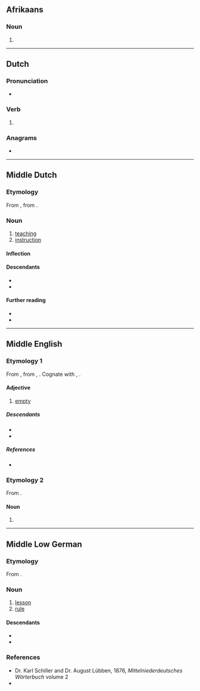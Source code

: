 {{also|lére|lerë}}

==Afrikaans==

===Noun===
{{head|af|noun plural form}}

# {{plural of|af|leer}}

----

==Dutch==

===Pronunciation===
* {{rhymes|nl|eːrə}}

===Verb===
{{head|nl|verb form}}

# {{nl-verb form of|n=sg|t=pres|m=subj|leren}}

===Anagrams===
* {{l|nl|leer}}

----

==Middle Dutch==

===Etymology===
From {{inh|dum|odt|lēra}}, from {{inh|dum|gem-pro|*laizō}}.

===Noun===
{{dum-noun|head=lêre|f}}

# [[teaching]]
# [[instruction]]

====Inflection====
{{rfinfl|dum|noun}}

====Descendants====
* {{desc|nl|leer}}
* {{desc|li|lieër}}

====Further reading====
* {{R:VMNW|ID52842|I}}
* {{R:MNW|25768|I}}

----

==Middle English==

===Etymology 1===
From {{inh|enm|ang|*lǣre}}, from {{inh|enm|gem-pro|*lēziz}}, {{m|gem-pro|*lēzijaz}}. Cognate with {{cog|nl|laar}}, {{cog|de|leer}}.

====Adjective====
{{enm-adj}}

# [[empty]]

=====Descendants=====
* {{desc|en|leer}}
* {{desc|yol|lear}}

=====References=====
* {{R:MED Online|entry=lēr(e|pos=adj.(1)|id=MED25182}}

===Etymology 2===
From {{inh|enm|ang|lār}}.

====Noun====
{{head|enm|noun}}

# {{alt form|enm|lore}}

----

==Middle Low German==

===Etymology===
From {{inh|gml|osx|lêra}}.

===Noun===
{{head|gml|noun|g=f|head=lēre}}

# [[lesson]]
# [[rule]]

====Descendants====
* {{desc|da|lære|bor=1}}
* {{desc|sv|lära|bor=1}}

===References===
* Dr. Karl Schiller and Dr. August Lübben, 1876, ''Mittelniederdeutsches Wörterbuch'' volume 2
* {{R:gml:Köbler|lēre (1)}}